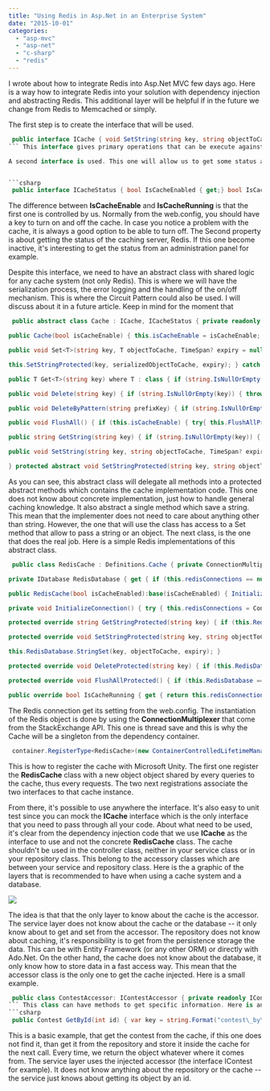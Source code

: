 ```yaml
---
title: "Using Redis in Asp.Net in an Enterprise System"
date: "2015-10-01"
categories: 
  - "asp-mvc"
  - "asp-net"
  - "c-sharp"
  - "redis"
---
```


I wrote about how to integrate Redis into Asp.Net MVC few days ago. Here is a way how to integrate Redis into your solution with dependency injection and abstracting Redis. This additional layer will be helpful if in the future we change from Redis to Memcached or simply.

The first step is to create the interface that will be used.


```csharp
 public interface ICache { void SetString(string key, string objectToCache, TimeSpan? expiry = null); void Set<T>(string key, T objectToCache, TimeSpan? expiry = null) where T : class; string GetString(string key); T Get<T>(string key) where T : class; void Delete(string key); void FlushAll(); } 
``` This interface gives primary operations that can be execute against Redis (or any other cache system). It's possible to enhance this interface with more methods, This is the basic operations that is required to run a cache. The first two methods are to set a value inside the cache. One set a simple string, the second take a class of type T. The second one will be mostly used to take an object and serialize it. The next two methods are to get from a key the unserialized data. The next two methods is to delete. One use a key to delete a specific object and the other one delete everything from the cache.

A second interface is used. This one will allow us to get some status about if the cache is enable and if the cache is running properly.


```csharp
 public interface ICacheStatus { bool IsCacheEnabled { get;} bool IsCacheRunning { get;} } 
```

The difference between **IsCacheEnable** and **IsCacheRunning** is that the first one is controlled by us. Normally from the web.config, you should have a key to turn on and off the cache. In case you notice a problem with the cache, it is always a good option to be able to turn off. The Second property is about getting the status of the caching server, Redis. If this one become inactive, it's interesting to get the status from an administration panel for example.

Despite this interface, we need to have an abstract class with shared logic for any cache system (not only Redis). This is where we will have the serialization process, the error logging and the handling of the on/off mechanism. This is where the Circuit Pattern could also be used. I will discuss about it in a future article. Keep in mind for the moment that


```csharp
 public abstract class Cache : ICache, ICacheStatus { private readonly bool isCacheEnable;

public Cache(bool isCacheEnable) { this.isCacheEnable = isCacheEnable; }

public void Set<T>(string key, T objectToCache, TimeSpan? expiry = null) where T : class { if (string.IsNullOrEmpty(key)) { throw new ArgumentNullException("key"); } if (this.isCacheEnable) { try { var serializedObjectToCache = JsonConvert.SerializeObject(objectToCache , Formatting.Indented , new JsonSerializerSettings { ReferenceLoopHandling = ReferenceLoopHandling.Serialize, PreserveReferencesHandling = PreserveReferencesHandling.Objects, TypeNameHandling = TypeNameHandling.All });

this.SetStringProtected(key, serializedObjectToCache, expiry); } catch (Exception e) { Log.Error(string.Format("Cannot Set {0}", key), e); } } }

public T Get<T>(string key) where T : class { if (string.IsNullOrEmpty(key)) { throw new ArgumentNullException("key"); } if (this.isCacheEnable) { try{ var stringObject = this.GetStringProtected(key); if(stringObject == null) { return default(T); } else { var obj = JsonConvert.DeserializeObject<T>(stringObject , new JsonSerializerSettings { ReferenceLoopHandling = ReferenceLoopHandling.Serialize, PreserveReferencesHandling = PreserveReferencesHandling.Objects, TypeNameHandling = TypeNameHandling.All }); return obj; } } catch (Exception e) { Log.Error(string.Format("Cannot Set key {0}", key), e); } } return null; }

public void Delete(string key) { if (string.IsNullOrEmpty(key)) { throw new ArgumentNullException("key"); } if (this.isCacheEnable) { try{ this.DeleteProtected(key); } catch (Exception e) { Log.Error(string.Format("Cannot Delete key {0}",key), e); } } }

public void DeleteByPattern(string prefixKey) { if (string.IsNullOrEmpty(prefixKey)) { throw new ArgumentNullException("prefixKey"); } if (this.isCacheEnable) { try { this.DeleteByPatternProtected(prefixKey); } catch (Exception e) { Log.Error(string.Format("Cannot DeleteByPattern key {0}", prefixKey), e); } } }

public void FlushAll() { if (this.isCacheEnable) { try{ this.FlushAllProtected(); } catch (Exception e) { Log.Error("Cannot Flush", e); } } }

public string GetString(string key) { if (string.IsNullOrEmpty(key)) { throw new ArgumentNullException("key"); } if (this.isCacheEnable) { try { return this.GetStringProtected(key); } catch (Exception e) { Log.Error(string.Format("Cannot Set key {0}", key), e); } } return null; }

public void SetString(string key, string objectToCache, TimeSpan? expiry = null) { if (string.IsNullOrEmpty(key)) { throw new ArgumentNullException("key"); } if (this.isCacheEnable) { try { this.SetStringProtected(key, objectToCache, expiry); } catch (Exception e) { Log.Error(string.Format("Cannot Set {0}", key), e); } } } public bool IsCacheEnabled { get { return this.isCacheEnable; }

} protected abstract void SetStringProtected(string key, string objectToCache, TimeSpan? expiry = null); protected abstract string GetStringProtected(string key); protected abstract void DeleteProtected(string key); protected abstract void FlushAllProtected(); protected abstract void DeleteByPatternProtected(string key); public abstract bool IsCacheRunning { get; } } 
```

As you can see, this abstract class will delegate all methods into a protected abstract methods which contains the cache implementation code. This one does not know about concrete implementation, just how to handle general caching knowledge. It also abstract a single method which save a string. This mean that the implementer does not need to care about anything other than string. However, the one that will use the class has access to a Set method that allow to pass a string or an object. The next class, is the one that does the real job. Here is a simple Redis implementations of this abstract class.


```csharp
 public class RedisCache : Definitions.Cache { private ConnectionMultiplexer redisConnections;

private IDatabase RedisDatabase { get { if (this.redisConnections == null) { InitializeConnection(); } return this.redisConnections != null ? this.redisConnections.GetDatabase() : null; } }

public RedisCache(bool isCacheEnabled):base(isCacheEnabled) { InitializeConnection(); }

private void InitializeConnection() { try { this.redisConnections = ConnectionMultiplexer.Connect(System.Configuration.ConfigurationManager.AppSettings["CacheConnectionString"]); } catch (RedisConnectionException errorConnectionException) { Log.Error("Error connecting the redis cache : " + errorConnectionException.Message, errorConnectionException); } }

protected override string GetStringProtected(string key) { if (this.RedisDatabase == null) { return null; } var redisObject = this.RedisDatabase.StringGet(key); if (redisObject.HasValue) { return redisObject.ToString(); } else { return null; } }

protected override void SetStringProtected(string key, string objectToCache, TimeSpan? expiry = null) { if (this.RedisDatabase == null) { return; }

this.RedisDatabase.StringSet(key, objectToCache, expiry); }

protected override void DeleteProtected(string key) { if (this.RedisDatabase == null) { return; } this.RedisDatabase.KeyDelete(key); }

protected override void FlushAllProtected() { if (this.RedisDatabase == null) { return; } var endPoints = this.redisConnections.GetEndPoints(); foreach (var endPoint in endPoints) { var server = this.redisConnections.GetServer(endPoint); server.FlushAllDatabases(); } }

public override bool IsCacheRunning { get { return this.redisConnections != null && this.redisConnections.IsConnected; } } } 
```

The Redis connection get its setting from the web.config. The instantiation of the Redis object is done by using the **ConnectionMultiplexer** that come from the StackExchange API. This one is thread save and this is why the Cache will be a singleton from the dependency container.


```csharp
 container.RegisterType<RedisCache>(new ContainerControlledLifetimeManager() , new InjectionConstructor( Convert.ToBoolean(ConfigurationManager.AppSettings["IsCacheEnabled"]) )); //Singleton ( RedisCache use thread-safe code) container.RegisterType<ICache, RedisCache>(); //Re-use the singleton above container.RegisterType<ICacheStatus, RedisCache>(); //Re-use the singleton above 
```

This is how to register the cache with Microsoft Unity. The first one register the **RedisCache** class with a new object object shared by every queries to the cache, thus every requests. The two next registrations associate the two interfaces to that cache instance.

From there, it's possible to use anywhere the interface. It's also easy to unit test since you can mock the **ICache** interface which is the only interface that you need to pass through all your code. About what need to be used, it's clear from the dependency injection code that we use **ICache** as the interface to use and not the concrete **RedisCache** class. The cache shouldn't be used in the controller class, neither in your service class or in your repository class. This belong to the accessory classes which are between your service and repository class. Here is the a graphic of the layers that is recommended to have when using a cache system and a database.

![](images/Layers-400x277.png)

The idea is that that the only layer to know about the cache is the accessor. The service layer does not know about the cache or the database -- it only know about to get and set from the accessor. The repository does not know about caching, it's responsibility is to get from the persistence storage the data. This can be with Entity Framework (or any other ORM) or directly with Ado.Net. On the other hand, the cache does not know about the database, it only know how to store data in a fast access way. This mean that the accessor class is the only one to get the cache injected. Here is a small example.


```csharp
 public class ContestAccessor: IContestAccessor { private readonly IContestRepository contestRepository; private readonly ICache cache; public ContestAccessor(IContestRepository repository, ICache cache) { //... } } 
``` This class can have methods to get specific information. Here is an example to get a contest by id. 
```csharp
 public Contest GetById(int id) { var key = string.Format("contest\_by\_id\_", id); var contestObject = this.cache.Get<Contest>(key); if (contestObject == null) { contestObject = this.contestRepository.GetById(id); this.cache.Set(key, contestObject); } return contestObject; } 
```

This is a basic example, that get the contest from the cache, if this one does not find it, than get it from the repository and store it inside the cache for the next call. Every time, we return the object whatever where it comes from. The service layer uses the injected accessor (the interface IContest for example). It does not know anything about the repository or the cache -- the service just knows about getting its object by an id.

